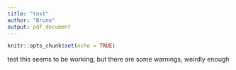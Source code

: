 ```yaml
---
title: "test"
author: "Bruno"
output: pdf_document
---
```


```r
knitr::opts_chunk$set(echo = TRUE)
```

test
this seems to be working, but there are some warnings, weirdly enough
